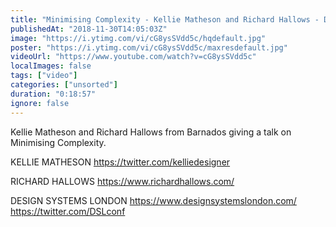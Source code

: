 ```yaml
---
title: "Minimising Complexity - Kellie Matheson and Richard Hallows - Design Systems London"
publishedAt: "2018-11-30T14:05:03Z"
image: "https://i.ytimg.com/vi/cG8ysSVdd5c/hqdefault.jpg"
poster: "https://i.ytimg.com/vi/cG8ysSVdd5c/maxresdefault.jpg"
videoUrl: "https://www.youtube.com/watch?v=cG8ysSVdd5c"
localImages: false
tags: ["video"]
categories: ["unsorted"]
duration: "0:18:57"
ignore: false
---
```

Kellie Matheson and Richard Hallows from Barnados giving a talk on Minimising Complexity. 

KELLIE MATHESON 
https://twitter.com/kelliedesigner

RICHARD HALLOWS
https://www.richardhallows.com/

DESIGN SYSTEMS LONDON 
https://www.designsystemslondon.com/
https://twitter.com/DSLconf
